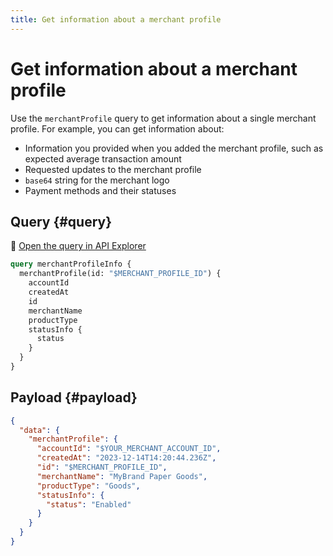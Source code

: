 ```yaml
---
title: Get information about a merchant profile
---
```


# Get information about a merchant profile

Use the `merchantProfile` query to get information about a single merchant profile.
For example, you can get information about:

- Information you provided when you added the merchant profile, such as expected average transaction amount
- Requested updates to the merchant profile
- `base64` string for the merchant logo
- Payment methods and their statuses

## Query {#query}

🔎 [Open the query in API Explorer](https://explorer.swan.io?query=cXVlcnkgbWVyY2hhbnRQcm9maWxlSW5mbyB7CiAgbWVyY2hhbnRQcm9maWxlKGlkOiAiJE1FUkNIQU5UX1BST0ZJTEVfSUQiKSB7CiAgICBhY2NvdW50SWQKICAgIGNyZWF0ZWRBdAogICAgaWQKICAgIG1lcmNoYW50TmFtZQogICAgcHJvZHVjdFR5cGUKICAgIHN0YXR1c0luZm8gewogICAgICBzdGF0dXMKICAgIH0KICB9Cn0K&tab=api)

```graphql {} showLineNumbers
query merchantProfileInfo {
  merchantProfile(id: "$MERCHANT_PROFILE_ID") {
    accountId
    createdAt
    id
    merchantName
    productType
    statusInfo {
      status
    }
  }
}
```

## Payload {#payload}

```json {} showLineNumbers
{
  "data": {
    "merchantProfile": {
      "accountId": "$YOUR_MERCHANT_ACCOUNT_ID",
      "createdAt": "2023-12-14T14:20:44.236Z",
      "id": "$MERCHANT_PROFILE_ID",
      "merchantName": "MyBrand Paper Goods",
      "productType": "Goods",
      "statusInfo": {
        "status": "Enabled"
      }
    }
  }
}
```
